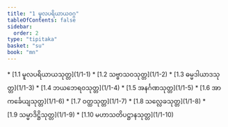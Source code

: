 ```yaml
---
title: "1 မူလပရိယာယဝဂ္ဂ"
tableOfContents: false
sidebar:
  order: 2
type: "tipitaka"
basket: "su"
book: "mn"
---
```



<DynamicBreadcrumb />



<TableOfContents book="mn" section="1">
* [1.1 မူလပရိယာယသုတ္တ](1/1-1)
* [1.2 သဗ္ဗာသဝသုတ္တ](1/1-2)
* [1.3 ဓမ္မဒါယာဒသုတ္တ](1/1-3)
* [1.4 ဘယဘေရဝသုတ္တ](1/1-4)
* [1.5 အနင်္ဂဏသုတ္တ](1/1-5)
* [1.6 အာကင်္ခေယျသုတ္တ](1/1-6)
* [1.7 ဝတ္ထသုတ္တ](1/1-7)
* [1.8 သလ္လေခသုတ္တ](1/1-8)
* [1.9 သမ္မာဒိဋ္ဌိသုတ္တ](1/1-9)
* [1.10 မဟာသတိပဋ္ဌာနသုတ္တ](1/1-10)
</TableOfContents>